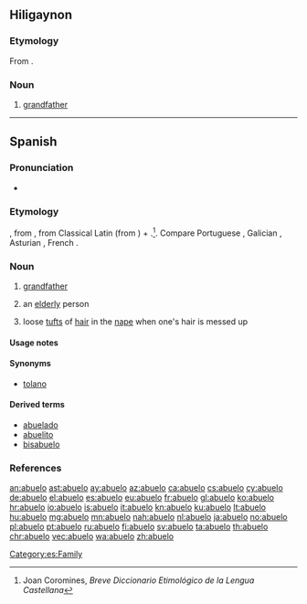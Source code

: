 ==Hiligaynon==

===Etymology===
From {{etyl|es|hil}} {{m|es|abuelo}}.

===Noun===
{{hil-noun|abuélo}}

# [[grandfather]]

----

==Spanish==
{{wikipedia|lang=es}}

===Pronunciation===
* {{IPA|/aˈbue.lo/|[äˈβwe̞.lo̞]|[äˈwe̞.lo̞]|[äˈɣwe̞.lo̞]|lang=es}}

===Etymology===
{{unk.|lang=es|title=Possibly}}, from {{etyl|VL.|es}} {{m|la|*aviōlus}}, from Classical Latin {{m|la|avus}} (from {{etyl|ine-pro|es}} {{m|ine-pro|*h₂éwh₂os||grandfather}}) + {{m|la|-olus}}.<ref>Joan Coromines, ''Breve Diccionario Etimológico de la Lengua Castellana''</ref>. Compare Portuguese {{m|pt|avô}}, Galician {{m|gl|avó}}, Asturian {{m|ast|güelu}}, French {{m|fr|aïeul}}.

===Noun===
{{es-noun|m|f=abuela}}

# [[grandfather]]
#: {{ux|es|Su '''abuelo''' es simpático.|His '''grandfather''' is nice.}}
# {{label|es|colloquial|affectionate}} an [[elderly]] person
# loose [[tuft]]s of [[hair]] in the [[nape]] when one's hair is messed up

====Usage notes====
{{es-note-noun-mf}}

====Synonyms====
* {{sense|loose tufts of hair}} [[tolano]]

====Derived terms====
* [[abuelado]]
* [[abuelito]]
* [[bisabuelo]]

[[Category:es:Family]]

===References===
<references/>

[[an:abuelo]]
[[ast:abuelo]]
[[ay:abuelo]]
[[az:abuelo]]
[[ca:abuelo]]
[[cs:abuelo]]
[[cy:abuelo]]
[[de:abuelo]]
[[el:abuelo]]
[[es:abuelo]]
[[eu:abuelo]]
[[fr:abuelo]]
[[gl:abuelo]]
[[ko:abuelo]]
[[hr:abuelo]]
[[io:abuelo]]
[[is:abuelo]]
[[it:abuelo]]
[[kn:abuelo]]
[[ku:abuelo]]
[[lt:abuelo]]
[[hu:abuelo]]
[[mg:abuelo]]
[[mn:abuelo]]
[[nah:abuelo]]
[[nl:abuelo]]
[[ja:abuelo]]
[[no:abuelo]]
[[pl:abuelo]]
[[pt:abuelo]]
[[ru:abuelo]]
[[fi:abuelo]]
[[sv:abuelo]]
[[ta:abuelo]]
[[th:abuelo]]
[[chr:abuelo]]
[[vec:abuelo]]
[[wa:abuelo]]
[[zh:abuelo]]